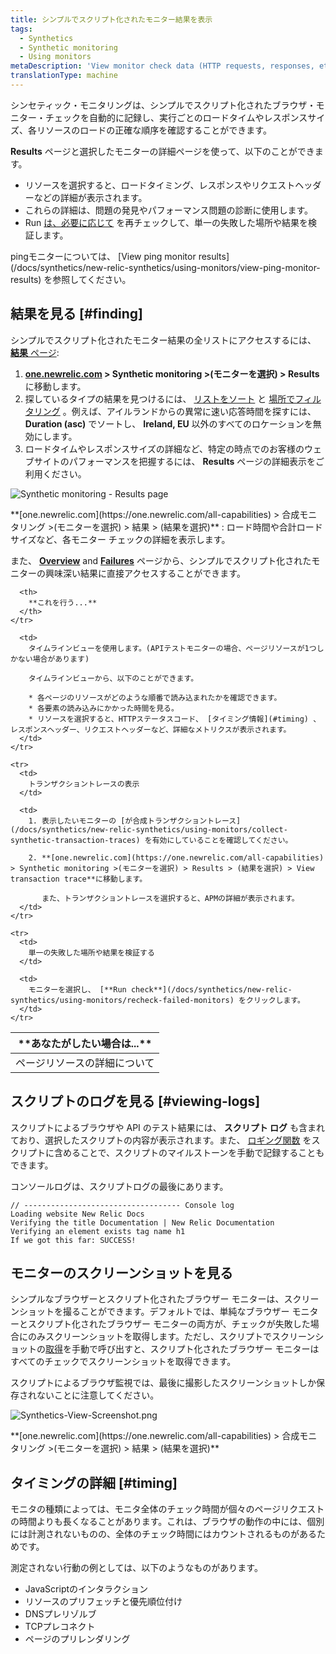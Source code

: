 ```yaml
---
title: シンプルでスクリプト化されたモニター結果を表示
tags:
  - Synthetics
  - Synthetic monitoring
  - Using monitors
metaDescription: 'View monitor check data (HTTP requests, responses, etc.) with synthetics monitoring. For browser monitors, view waterfall details of resource load time.'
translationType: machine
---
```




シンセティック・モニタリングは、シンプルでスクリプト化されたブラウザ・モニター・チェックを自動的に記録し、実行ごとのロードタイムやレスポンスサイズ、各リソースのロードの正確な順序を確認することができます。

**Results** ページと選択したモニターの詳細ページを使って、以下のことができます。

* リソースを選択すると、ロードタイミング、レスポンスやリクエストヘッダーなどの詳細が表示されます。
* これらの詳細は、問題の発見やパフォーマンス問題の診断に使用します。
* Run [は、必要に応じて](/docs/synthetics/new-relic-synthetics/using-monitors/recheck-failed-monitors) を再チェックして、単一の失敗した場所や結果を検証します。

<Callout variant="tip">
  pingモニターについては、 [View ping monitor results](/docs/synthetics/new-relic-synthetics/using-monitors/view-ping-monitor-results) を参照してください。
</Callout>

## 結果を見る [#finding]

シンプルでスクリプト化されたモニター結果の全リストにアクセスするには、 [**結果** ページ](/docs/synthetics/new-relic-synthetics/pages/synthetics-results-access-individual-monitor-runs):

1. **[one.newrelic.com](https://one.newrelic.com/all-capabilities) > Synthetic monitoring >(モニターを選択) > Results**に移動します。
2. 探しているタイプの結果を見つけるには、 [リストをソート](/docs/synthetics/new-relic-synthetics/pages/synthetics-results-access-individual-monitor-runs#sort-list) と [場所でフィルタリング](/docs/synthetics/new-relic-synthetics/pages/synthetics-results-access-individual-monitor-runs#filter-location) 。例えば、アイルランドからの異常に速い応答時間を探すには、 **Duration (asc)** でソートし、 **Ireland, EU** 以外のすべてのロケーションを無効にします。
3. ロードタイムやレスポンスサイズの詳細など、特定の時点でのお客様のウェブサイトのパフォーマンスを把握するには、 **Results** ページの詳細表示をご利用ください。

<img
  title="Synthetic monitoring - Results page"
  alt="Synthetic monitoring - Results page"
  src={syntheticResultsPage}
/>

<figcaption>
  **[one.newrelic.com](https://one.newrelic.com/all-capabilities) > 合成モニタリング >(モニターを選択) > 結果 > (結果を選択)** : ロード時間や合計ロード サイズなど、各モニター チェックの詳細を表示します。
</figcaption>

また、 [**Overview**](/docs/synthetics/new-relic-synthetics/pages/synthetics-overview-page-view-monitors-performance) and [**Failures**](/docs/synthetics/new-relic-synthetics/pages/synthetics-failures-troubleshoot-downtime) ページから、シンプルでスクリプト化されたモニターの興味深い結果に直接アクセスすることができます。

<table id="using">
  <thead>
    <tr>
      <th width={250}>
        **あなたがしたい場合は...**
      </th>

      <th>
        **これを行う...**
      </th>
    </tr>
  </thead>

  <tbody>
    <tr>
      <td>
        ページリソースの詳細について
      </td>

      <td>
        タイムラインビューを使用します。(APIテストモニターの場合、ページリソースが1つしかない場合があります)

        タイムラインビューから、以下のことができます。

        * 各ページのリソースがどのような順番で読み込まれたかを確認できます。
        * 各要素の読み込みにかかった時間を見る。
        * リソースを選択すると、HTTPステータスコード、 [タイミング情報](#timing) 、レスポンスヘッダー、リクエストヘッダーなど、詳細なメトリクスが表示されます。
      </td>
    </tr>

    <tr>
      <td>
        トランザクショントレースの表示
      </td>

      <td>
        1. 表示したいモニターの [が合成トランザクショントレース](/docs/synthetics/new-relic-synthetics/using-monitors/collect-synthetic-transaction-traces) を有効にしていることを確認してください。

        2. **[one.newrelic.com](https://one.newrelic.com/all-capabilities) > Synthetic monitoring >(モニターを選択) > Results > (結果を選択) > View transaction trace**に移動します。

           また、トランザクショントレースを選択すると、APMの詳細が表示されます。
      </td>
    </tr>

    <tr>
      <td>
        単一の失敗した場所や結果を検証する
      </td>

      <td>
        モニターを選択し、 [**Run check**](/docs/synthetics/new-relic-synthetics/using-monitors/recheck-failed-monitors) をクリックします。
      </td>
    </tr>
  </tbody>
</table>

## スクリプトのログを見る [#viewing-logs]

スクリプトによるブラウザや API のテスト結果には、 **スクリプト ログ** も含まれており、選択したスクリプトの内容が表示されます。また、 [ロギング関数](/docs/synthetics/new-relic-synthetics/scripting-monitors/writing-scripted-browsers#logging) をスクリプトに含めることで、スクリプトのマイルストーンを手動で記録することもできます。

コンソールログは、スクリプトログの最後にあります。

```
// ----------------------------------- Console log
Loading website New Relic Docs
Verifying the title Documentation | New Relic Documentation
Verifying an element exists tag name h1
If we got this far: SUCCESS!
```

## モニターのスクリーンショットを見る

シンプルなブラウザーとスクリプト化されたブラウザー モニターは、スクリーンショットを撮ることができます。デフォルトでは、単純なブラウザー モニターとスクリプト化されたブラウザー モニターの両方が、チェックが失敗した場合にのみスクリーンショットを取得します。ただし、スクリプトでスクリーンショットの[取得](/docs/synthetics/synthetic-monitoring/scripting-monitors/synthetic-scripted-browser-reference-monitor-versions-chrome-100#webDriver-takeScreenshot)を手動で呼び出すと、スクリプト化されたブラウザー モニターはすべてのチェックでスクリーンショットを取得できます。

<Callout variant="tip">
  スクリプトによるブラウザ監視では、最後に撮影したスクリーンショットしか保存されないことに注意してください。
</Callout>

<img
  title="Synthetics-View-Screenshot.png"
  alt="Synthetics-View-Screenshot.png"
  src={syntheticResultsFailPage}
/>

<figcaption>
  **[one.newrelic.com](https://one.newrelic.com/all-capabilities) > 合成モニタリング >(モニターを選択) > 結果 > (結果を選択)**
</figcaption>

## タイミングの詳細 [#timing]

モニタの種類によっては、モニタ全体のチェック時間が個々のページリクエストの時間よりも長くなることがあります。これは、ブラウザの動作の中には、個別には計測されないものの、全体のチェック時間にはカウントされるものがあるためです。

測定されない行動の例としては、以下のようなものがあります。

* JavaScriptのインタラクション
* リソースのプリフェッチと優先順位付け
* DNSプレリゾルブ
* TCPプレコネクト
* ページのプリレンダリング